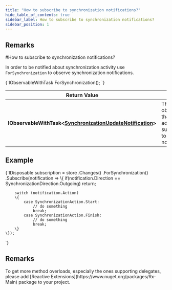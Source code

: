 ```yaml
---
title: "How to subscribe to synchronization notifications?"
hide_table_of_contents: true
sidebar_label: How to subscribe to synchronization notifications?
sidebar_position: 1
---
```





## Remarks
<LanguageSwitcher supportedLanguages={supportedLanguages} />
<LanguageContent language="csharp">
#How to subscribe to synchronization notifications?

In order to be notified about synchronization activity use `ForSynchronization` to observe synchronization notifications.



<TabItem value="for_synchronization_1" label="for_synchronization_1">
<CodeBlock language="csharp">
{`IObservableWithTask<SynchronizationUpdateNotification> ForSynchronization();
`}
</CodeBlock>
</TabItem>


| Return Value | |
| ------------- | ------------- |
| **IObservableWithTask&lt;[SynchronizationUpdateNotification](../../../glossary/synchronization-update-notification.mdx)&gt;** | The observable that allows to add subscriptions to received notifications |

## Example

<TabItem value="for_synchronization_2" label="for_synchronization_2">
<CodeBlock language="csharp">
{`IDisposable subscription = store
	.Changes()
	.ForSynchronization()
	.Subscribe(notification =>
	\{
		if(notification.Direction == SynchronizationDirection.Outgoing)
			return;

		switch (notification.Action)
		\{
			case SynchronizationAction.Start:
				// do something
				break;
			case SynchronizationAction.Finish:
				// do something
				break;
		\}
	\});
`}
</CodeBlock>
</TabItem>

## Remarks

<Admonition type="info" title="">
To get more method overloads, especially the ones supporting delegates, please add [Reactive Extensions](https://www.nuget.org/packages/Rx-Main) package to your project.
</Admonition>

</LanguageContent>

<!---

-->